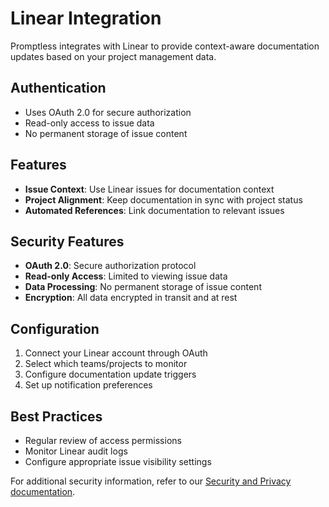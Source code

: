 # Linear Integration

Promptless integrates with Linear to provide context-aware documentation updates based on your project management data.

## Authentication

- Uses OAuth 2.0 for secure authorization
- Read-only access to issue data
- No permanent storage of issue content

## Features

- **Issue Context**: Use Linear issues for documentation context
- **Project Alignment**: Keep documentation in sync with project status
- **Automated References**: Link documentation to relevant issues

## Security Features

- **OAuth 2.0**: Secure authorization protocol
- **Read-only Access**: Limited to viewing issue data
- **Data Processing**: No permanent storage of issue content
- **Encryption**: All data encrypted in transit and at rest

## Configuration

1. Connect your Linear account through OAuth
2. Select which teams/projects to monitor
3. Configure documentation update triggers
4. Set up notification preferences

## Best Practices

- Regular review of access permissions
- Monitor Linear audit logs
- Configure appropriate issue visibility settings

For additional security information, refer to our [Security and Privacy documentation](/security-and-privacy).